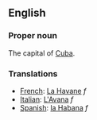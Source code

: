 ==English==

===Proper noun===

The capital of [[Cuba]].

===Translations===
*[[French]]: [[La Havane]] ''f''
*[[Italian]]: [[L'Avana]] ''f''
*[[Spanish]]: [[la Habana]] ''f''